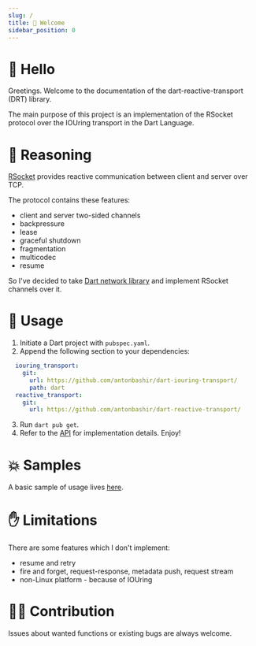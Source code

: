 ```yaml
---
slug: /
title: 👋 Welcome
sidebar_position: 0
---
```


# 👋 Hello

Greetings. Welcome to the documentation of the dart-reactive-transport (DRT) library.

The main purpose of this project is an implementation of the RSocket protocol over the IOUring transport in the Dart Language.

# 🧠 Reasoning

[RSocket](https://rsocket.io/) provides reactive communication between client and server over TCP.

The protocol contains these features:
* client and server two-sided channels
* backpressure
* lease
* graceful shutdown
* fragmentation
* multicodec
* resume

So I've decided to take [Dart network library](https://github.com/antonbashir/dart-iouring-transport) and implement RSocket channels over it.

# 🔨 Usage

1. Initiate a Dart project with `pubspec.yaml`.
2. Append the following section to your dependencies:
```yaml
  iouring_transport:
    git:
      url: https://github.com/antonbashir/dart-iouring-transport/
      path: dart
  reactive_transport:
    git: 
      url: https://github.com/antonbashir/dart-reactive-transport/
```
3. Run `dart pub get`.
4. Refer to the [API](/category/-api) for implementation details. Enjoy!

# 💥 Samples

A basic sample of usage lives [here](https://github.com/antonbashir/dart-reactive-sample).

# ✋ Limitations

There are some features which I don't implement:
* resume and retry
* fire and forget, request-response, metadata push, request stream
* non-Linux platform - because of IOUring

# 👨‍💻 Contribution

Issues about wanted functions or existing bugs are always welcome.